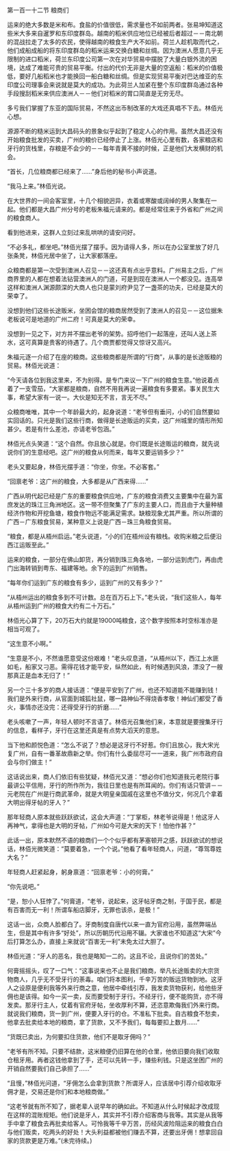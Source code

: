 

第一百一十二节 粮商们

运来的绝大多数是米和布。食盐的价值很低，需求量也不如前两者。张易坤知道这些米大多来自暹罗和东印度群岛。越南的稻米供应地位已经被后者超过－－南北朝的混战拉走了太多的农民，使得越南的粮食生产大不如前。荷兰人趁机取而代之，他们成船成船的将东印度群岛的稻米运来交换白糖和丝绸。因为澳洲人愿意几乎无限制的进口稻米，荷兰东印度公司第一次在对华贸易中摆脱了大量白银外流的困境，达成了难能可贵的贸易平衡。付出的代价无非是大量的空返船：稻米的价值极低，要好几船稻米也才能换回一船白糖和丝绸。但是实现贸易平衡对巴达维亚的东印度公司理事会来说就是莫大的成功。为此荷兰人加紧在整个东印度群岛通过各种手段搜刮稻米来供应澳洲人－－他们对稻米的胃口简直是无穷无尽。

多亏我们掌握了东亚的国际贸易，不然这出币制改革的大戏还真唱不下去。林佰光心想。

源源不断的糙米运到大昌码头的景象似乎起到了稳定人心的作用。虽然大昌还没有开始粮食批发的买卖，广州的粮价已经停止了上涨。林佰光心里有数，各家粮店和牙行的货栈里，存粮是不会少的－－每年青黄不接的时候，正是他们大发横财的机会。

“首长，几位粮商都已经来了……”身后他的秘书小声说道。

“我马上来。”林佰光说。

在大世界的一间会客室里，十几个相貌迥异，衣着或寒酸或阔绰的男人聚集在一起。他们都是大昌广州分号的老板朱福元请来的。都是经常往来于外省和广州之间的粮食商人。

看到他进来，这群人立刻过来乱哄哄的请安问好。

“不必多礼，都坐吧。”林佰光摆了摆手。因为请得人多，所以在办公室里放了好几张条凳，林佰光居中坐了，让大家都落座。

众粮商都是第一次受到澳洲人召见－－这还真有点出乎意料。广州易主之后，广州商界里的人都在想着法钻营澳洲人的门道，可是到现在澳洲人一个都没见。连高举这样和澳洲人渊源颇深的大商人也只是蒙刘府尹见了一盏茶的功夫，已经是莫大的荣幸了。

没想到他们这些长途贩米，坐困会馆的粮商居然受到了澳洲人的召见－－这位据朱老板说可是地道的广州二府！可真是莫大的荣幸。

没想到一见之下，对方并不摆出老爷的架势。招呼他们一起落座，还叫人送上茶水，这可真算是贵客的待遇了。几个商贾都觉得又惊讶又高兴。

朱福元逐一介绍了在座的粮商。这些粮商都是所谓的“行商”，从事的是长途贩粮的贸易。林佰光说道：

“今天请各位到我这里来，不为别得。是专门来议一下广州的粮食生意。”他说着点着了一支雪茄，“大家都是粮商，自然不用我再说一遍粮食有多要紧。事关民生大事，希望大家有一说一。大伙是知无不言，言无不尽。”

众粮商唯唯，其中一个年龄最大的，起身说道：“老爷但有垂问，小的们自然要如实回话的。只光是我们这些行商，做得是长途贩运的买卖，这广州城里的情形所知甚少。若是有什么差池，亦请老爷包涵。”

林佰光点头笑道：“这个自然。你且放心就是。你们既是长途贩运的粮商，就先说说你们的生意经吧。这广州的粮食从何而来，每年又要运销多少？”

老头又要起身，林佰光摆手道：“你坐，你坐。不必客套。”

“回禀老爷：这广州的粮食，大多都是从广西来得……”

广西从明代起已经是广东的重要粮食供应地，广东的粮食消费又主要集中在最为富庶发达的珠江三角洲地区。这一带不但聚集了广东的主要人口，而且由于大量种植经济作物和开挖鱼塘，粮食作物远不能满足需求。缺粮现象尤其严重。所以所谓的广西－广东粮食贸易，某种意义上说是广西－珠三角粮食贸易。

“粮食，都是从梧州启运。”老头说道，“小的们在梧州设有粮栈。收购米粮之后便沿西江运贩至此。”

运来的粮食，一部分在佛山卸货，再分销到珠三角各地，一部分运到虎门，再由虎门出海转销到粤东、福建等地。余下的运到广州销售。

“每年你们运到广东的粮食有多少，运到广州的又有多少？”

“从梧州运出的粮食多到不可计数。总在百万石上下。”老头说，“我们这些人，每年从梧州运到广州的粮食大约有二十万石。”

林佰光心算了下，20万石大约就是19000吨粮食，这个数字按照本时空标准亦是相当可观了。

“这生意不小啊。”

“生意是不小，不然谁愿意受这份艰难！”老头叹息道，“从梧州以下，西江上水匪如毛，船家又刁恶。需得花钱才能平安，纵然如此，有时候遇到风浪，漂没了一艘那真正是血本无归了！”

另一个三十多岁的商人接话道：“便是平安到了广州，也还不知道能不能赚到钱！我们是外来行商，从官面到城狐社鼠，哪一路神仙不得烧香孝敬！神仙们都受了香火，事情亦还没完：还得受牙行的折磨……”

老头咳嗽了一声，年轻人顿时不言语了。林佰光召集他们来，本意就是要搜集牙行的信息，看样子，牙行在这里还真是有点势大滔天的意思。

当下他和颜悦色道：“怎么不说了？想必是这牙行不好惹。你们且放心，我大宋光复广州，自有一番革故鼎新之举。你们有什么委屈尽可一一道来，我广州市政府自会与你们做主！”

这话说出来，商人们依旧有些犹疑，林佰光又道：“想必你们也知道我元老院行事最讲公平信用，牙行的所作所为，我往日里也是有所耳闻的。你们有话只管讲－－元老院在广州是行商武革命，就是大明皇亲国戚在这里也不值分文，何况几个拿着大明出得牙帖的牙人？”

那年轻商人原本就些跃跃欲试，这会大声道：“丁掌柜，林老爷说得是！他这牙人再神气，拿得也是大明的牙帖，广州如今可是大宋的天下！怕他作甚？”

此话一出，原本默然不语的粮商们一个个似乎都有茅塞顿开之感，跃跃欲试的想说话，林佰光微笑道：“莫要着急，一个个说。”他看了看年轻商人，问道，“尊驾尊姓大名？”

年轻商人赶紧起身，躬身禀道：“回禀老爷：小的何膏。”

“你先说吧。”

“是，恕小人狂悖了。”何膏道，“老爷，说起来，这牙帖牙商之制，于国于民，都是有百害而无一利！所谓车船店脚牙，无罪也该杀，是极！”

这话一出，众商人脸都白了。牙商制度自唐代以来一直为官府沿用，虽然弊端丛生，但是其中有许多“好处”，所以历朝历代沿用不辍。大家谁也不知道这“大宋”今后打算怎么办，直接上来就说“百害无一利”未免太过大胆了。

林佰光道：“牙人的恶名，我也是略知一二的。这且不论，且说你们的苦处。”

何膏摇摇头，叹了一口气：“这事说来也不止是我们粮商，举凡长途贩卖的大宗货物商人，几乎无不受牙行的荼毒。咱们将本图利，千辛万苦的贩运货物到地。这牙人之设原是便利我等外来行商之意，他居中牵线引荐，我发卖货物获利，给他些牙佣也是该得。如今一买一卖，反而要受制于牙行。不经牙行，便不能购货，亦不得发卖。那牙行主人，仗着有官府牙帖，坐收厚利不算，还恣意欺侮我们外来行商。就说我们粮商，货一到广州，便要入牙行的仓。不准私下批卖。自古粮食不愁卖，他拿去批卖给本地的粮商，拿了货款，又不予我们，每每要扣上数月……”

“货既已卖出，为何要扣住货款，他们不是取牙佣吗？”

“老爷有所不知。只要不结款，这米粮便仍旧算在他的仓里，他依旧要向我们收取仓租牙用。再者这钱他拿到了手，还可以先转一手，赚些利钱。只是这坐困广州的开销自然要我们自己承担了……”

“且慢，”林佰光问道，“牙佣怎么会拿到货款？所谓牙人，应该居中引荐介绍收取牙佣才是，交易还是你们和本地粮商做。”

“这老爷就有所不知了，据老辈人说早年的确如此。不知道从什么时候起才改成现在这样的混账规矩。他们说是牙人，其实并不引荐介绍客商与我等。其实是从我等手中拿了粮食去再批卖给客人。可怜我等千辛万苦，历经风波险阻运来的粮食白白与他们贩卖，吃两头的好处！大头利益都被他们赚去不算，还要出牙佣！想拿回自家的货款更是万难。”(未完待续。)

